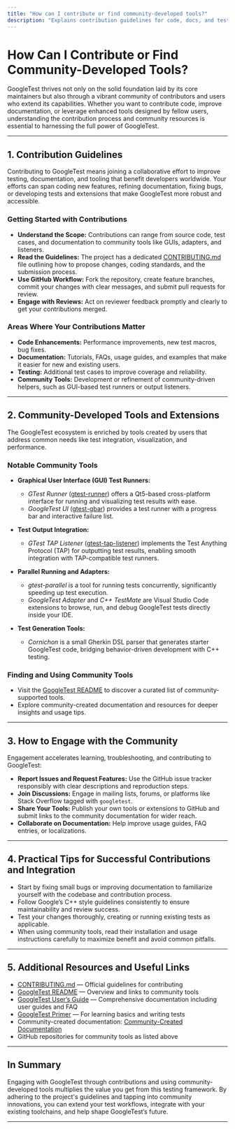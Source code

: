 ```yaml
---
title: "How can I contribute or find community-developed tools?"
description: "Explains contribution guidelines for code, docs, and tests. Highlights community-developed tools (like GUI runners, adapters, TAP listeners) to help users enhance or integrate their test workflows beyond the official framework."
---
```


# How Can I Contribute or Find Community-Developed Tools?

GoogleTest thrives not only on the solid foundation laid by its core maintainers but also through a vibrant community of contributors and users who extend its capabilities. Whether you want to contribute code, improve documentation, or leverage enhanced tools designed by fellow users, understanding the contribution process and community resources is essential to harnessing the full power of GoogleTest.

---

## 1. Contribution Guidelines

Contributing to GoogleTest means joining a collaborative effort to improve testing, documentation, and tooling that benefit developers worldwide. Your efforts can span coding new features, refining documentation, fixing bugs, or developing tests and extensions that make GoogleTest more robust and accessible.

### Getting Started with Contributions

- **Understand the Scope:** Contributions can range from source code, test cases, and documentation to community tools like GUIs, adapters, and listeners.
- **Read the Guidelines:** The project has a dedicated [CONTRIBUTING.md](https://github.com/google/googletest/blob/main/CONTRIBUTING.md) file outlining how to propose changes, coding standards, and the submission process.
- **Use GitHub Workflow:** Fork the repository, create feature branches, commit your changes with clear messages, and submit pull requests for review.
- **Engage with Reviews:** Act on reviewer feedback promptly and clearly to get your contributions merged.

### Areas Where Your Contributions Matter

- **Code Enhancements:** Performance improvements, new test macros, bug fixes.
- **Documentation:** Tutorials, FAQs, usage guides, and examples that make it easier for new and existing users.
- **Testing:** Additional test cases to improve coverage and reliability.
- **Community Tools:** Development or refinement of community-driven helpers, such as GUI-based test runners or output listeners.

---

## 2. Community-Developed Tools and Extensions

The GoogleTest ecosystem is enriched by tools created by users that address common needs like test integration, visualization, and performance.

### Notable Community Tools

- **Graphical User Interface (GUI) Test Runners:**
  - *GTest Runner* ([gtest-runner](https://github.com/nholthaus/gtest-runner)) offers a Qt5-based cross-platform interface for running and visualizing test results with ease.
  - *GoogleTest UI* ([gtest-gbar](https://github.com/ospector/gtest-gbar)) provides a test runner with a progress bar and interactive failure list.

- **Test Output Integration:**
  - *GTest TAP Listener* ([gtest-tap-listener](https://github.com/kinow/gtest-tap-listener)) implements the Test Anything Protocol (TAP) for outputting test results, enabling smooth integration with TAP-compatible test runners.

- **Parallel Running and Adapters:**
  - *gtest-parallel* is a tool for running tests concurrently, significantly speeding up test execution.
  - *GoogleTest Adapter* and *C++ TestMate* are Visual Studio Code extensions to browse, run, and debug GoogleTest tests directly inside your IDE.

- **Test Generation Tools:**
  - *Cornichon* is a small Gherkin DSL parser that generates starter GoogleTest code, bridging behavior-driven development with C++ testing.

### Finding and Using Community Tools

- Visit the [GoogleTest README](https://github.com/google/googletest/blob/main/README.md) to discover a curated list of community-supported tools.
- Explore community-created documentation and resources for deeper insights and usage tips.

---

## 3. How to Engage with the Community

Engagement accelerates learning, troubleshooting, and contributing to GoogleTest:

- **Report Issues and Request Features:** Use the GitHub issue tracker responsibly with clear descriptions and reproduction steps.
- **Join Discussions:** Engage in mailing lists, forums, or platforms like Stack Overflow tagged with `googletest`.
- **Share Your Tools:** Publish your own tools or extensions to GitHub and submit links to the community documentation for wider reach.
- **Collaborate on Documentation:** Help improve usage guides, FAQ entries, or localizations.

---

## 4. Practical Tips for Successful Contributions and Integration

- Start by fixing small bugs or improving documentation to familiarize yourself with the codebase and contribution process.
- Follow Google’s C++ style guidelines consistently to ensure maintainability and review success.
- Test your changes thoroughly, creating or running existing tests as applicable.
- When using community tools, read their installation and usage instructions carefully to maximize benefit and avoid common pitfalls.

---

## 5. Additional Resources and Useful Links

- [CONTRIBUTING.md](https://github.com/google/googletest/blob/main/CONTRIBUTING.md) — Official guidelines for contributing
- [GoogleTest README](https://github.com/google/googletest/blob/main/README.md) — Overview and links to community tools
- [GoogleTest User’s Guide](https://google.github.io/googletest/) — Comprehensive documentation including user guides and FAQ
- [GoogleTest Primer](https://google.github.io/googletest/primer.html) — For learning basics and writing tests
- Community-created documentation: [Community-Created Documentation](docs/community_created_documentation.md) 
- GitHub repositories for community tools as listed above

---

## In Summary

Engaging with GoogleTest through contributions and using community-developed tools multiplies the value you get from this testing framework. By adhering to the project's guidelines and tapping into community innovations, you can extend your test workflows, integrate with your existing toolchains, and help shape GoogleTest’s future.

---